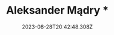 ---
category:
  - Speaker
in_stock: false
price: 34.5
title: Aleksander Mądry *
description: '#'
intro: MIT
tax_included: false
taxable: true
is_digital: false
date: 2023-08-28T20:42:48.308Z
shipping:
  weight: 420
style:
  container: md
thumbnail: /src/assets/speaker08.png
id: c2f34229-c540-4d41-913e-4c00cac3c47a
order: 8
--- 